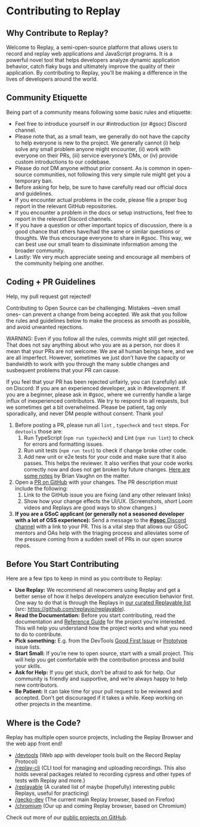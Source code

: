 
# Contributing to Replay

## Why Contribute to Replay?

Welcome to Replay, a semi-open-source platform that allows users to record and replay web applications and JavaScript programs. It is a powerful novel tool that helps developers analyze dynamic application behavior, catch flaky bugs and ultimately improve the quality of their application. By contributing to Replay, you’ll be making a difference in the lives of developers around the world.

## Community Etiquette

Being part of a community means following some basic rules and etiquette:

- Feel free to introduce yourself in our #introduction (or #gsoc) Discord channel.
- Please note that, as a small team, we generally do not have the capcity to help everyone is new to the project. We generally cannot (i) help solve any small problem anyone might encounter, (ii) work with everyone on their PRs, (iii) service everyone’s DMs, or (iv) provide custom introductions to our codebase.
- Please do *not* DM anyone without prior consent. As is common in open-source communities, not following this very simple rule might get you a temporary ban.
- Before asking for help, be sure to have carefully read our official docs and guidelines.
- If you encounter actual problems in the code, please file a proper bug report  in the relevant GitHub repositories.
- If you encounter a problem in the docs or setup instructions, feel free to report in the relevant Discord channels.
- If you have a question or other important topics of discussion, there is a good chance that others have/had the same or similar questions or thoughts. We thus encourage everyone to share in #gsoc. This way, we can best use our small team to dissiminate information among the broader community.
- Lastly: We very much appreciate seeing and encourage all members of the community helping one another.

## Coding + PR Guidelines

<Callout type="info" emoji="😲">
Help, my pull request got rejected!

Contributing to Open Source can be challenging. Mistakes –even small ones– can prevent a change from being accepted. We ask that you follow the rules and guidelines below to make the process as smooth as possible, and avoid unwanted rejections.

WARNING: Even if you follow all the rules, commits might still get rejected. That does not say anything about who you are as a person, nor does it mean that your PRs are not welcome. We are all human beings here, and we are all imperfect. However, sometimes we just don’t have the capacity or bandwidth to work with you through the many subtle changes and susbequent problems that your PR can cause.

If you feel that your PR has been rejected unfairly, you can (carefully) ask on Discord: If you are an experienced developer, ask in #development. If you are a beginner, please ask in #gsoc, where we currently handle a large influx of inexperienced contributors. We try to respond to all requests, but we sometimes get a bit overwhelmed. Please be patient, tag only sporadically, and never DM people without consent. Thank you!

</Callout>

1. Before posting a PR, please run all `lint` , `typecheck` and `test` steps. For `devtools` those are:
    1. Run TypeScript (`npm run typecheck`) and Lint (`npm run lint`) to check for errors and formatting issues.
    2. Run unit tests (`npm run test`) to check if change broke other code.
    3. Add new unit or e2e tests for your code and make sure that it also passes. This helps the reviewer. It also verifies that your code works correctly now and does not get broken by future changes. [Here are some notes](https://github.com/replayio/devtools/pull/8869#discussion_r1124389634) by Brian Vaughn on the matter.
2. Open a [PR on GitHub](https://github.com/replayio/devtools/pulls) with your changes. The PR description must include the following:
    1. Link to the GitHub issue you are fixing (and any other relevant links)
    2. Show how your change effects the UI/UX. (Screenshots, *short* Loom videos and Replays are good ways to show changes.)
3. **If you are a GSoC applicant (or generally not a seasoned developer with a lot of OSS experience):** Send a message to the [**#gsoc** Discord channel](https://discord.com/channels/779097926135054346/1077992246785355838) with a link to your PR. This is a vital step that allows our GSoC mentors and OAs help with the triaging process and alleviates some of the pressure coming from a sudden swell of PRs in our open source repos.

## Before You Start Contributing

Here are a few tips to keep in mind as you contribute to Replay:

- **Use Replay:** We recommend all newcomers using Replay and get a better sense of how it helps developers analyze execution behavior first. One way to do that is through the Replays in [our curated Replayable list](https://gotbugs.vercel.app/) (src: https://github.com/replayio/replayable).
- **Read the Documentation:** Before you start contributing, read the documentation and [Reference Guide](/referrence-guide) for the project you’re interested. This will help you understand how the project works and what you need to do to contribute.
- **Pick something:** E.g. from the DevTools [Good First Issue](https://github.com/replayio/devtools/issues?q=is%3Aissue+is%3Aopen+label%3A%22good+first+issue%22) or [Prototype](https://github.com/replayio/devtools/issues?q=is%3Aissue+is%3Aopen+label%3Aprototype) issue lists.
- **Start Small:** If you’re new to open source, start with a small project. This will help you get comfortable with the contribution process and build your skills.
- **Ask for Help:** If you get stuck, don’t be afraid to ask for help. Our community is friendly and supportive, and we’re always happy to help new contributors.
- **Be Patient:** It can take time for your pull request to be reviewed and accepted. Don’t get discouraged if it takes a while. Keep working on other projects in the meantime.

## Where is the Code?

Replay has multiple open source projects, including the Replay Browser and the web app front end! 

- [/devtools](https://github.com/replayio/devtools) (Web app with developer tools built on the Record Replay Protocol)
- [/replay-cli](https://github.com/replayio/replay-cli) (CLI tool for managing and uploading recordings. This also holds several packages related to recording cypress and other types of tests with Replay and more.)
- [/replayable](https://github.com/replayio/replayable) (A curated list of maybe (hopefully) interesting public Replays, useful for practicing)
- [/gecko-dev](https://github.com/replayio/gecko-dev) (The current main Replay browser, based on Firefox)
- [/chromium](https://github.com/replayio/chromium) (Our up and coming Replay browser, based on Chromium)

Check out more of our [public projects on GitHub](https://github.com/orgs/replayio/repositories?language=&q=&sort=&type=public).